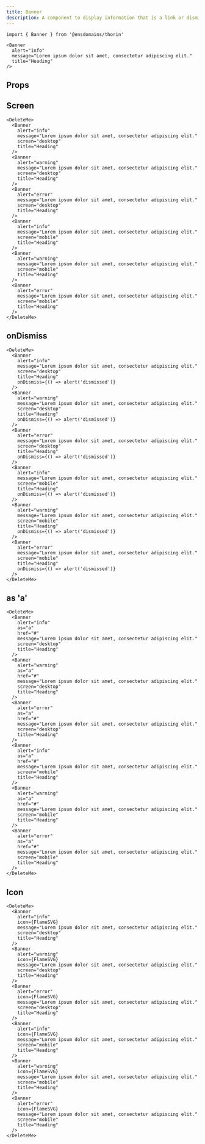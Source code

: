 ```yaml
---
title: Banner
description: A component to display information that is a link or dismissable
---
```


```tsx
import { Banner } from '@ensdomains/thorin'
```

```tsx live=true expand=true
<Banner
  alert="info"
  message="Lorem ipsum dolor sit amet, consectetur adipiscing elit."
  title="Heading"
/>
```

## Props

<PropsTable sourceLink={sourceLink} types={types} />

## Screen

```tsx live=true
<DeleteMe>
  <Banner
    alert="info"
    message="Lorem ipsum dolor sit amet, consectetur adipiscing elit."
    screen="desktop"
    title="Heading"
  />
  <Banner
    alert="warning"
    message="Lorem ipsum dolor sit amet, consectetur adipiscing elit."
    screen="desktop"
    title="Heading"
  />
  <Banner
    alert="error"
    message="Lorem ipsum dolor sit amet, consectetur adipiscing elit."
    screen="desktop"
    title="Heading"
  />
  <Banner
    alert="info"
    message="Lorem ipsum dolor sit amet, consectetur adipiscing elit."
    screen="mobile"
    title="Heading"
  />
  <Banner
    alert="warning"
    message="Lorem ipsum dolor sit amet, consectetur adipiscing elit."
    screen="mobile"
    title="Heading"
  />
  <Banner
    alert="error"
    message="Lorem ipsum dolor sit amet, consectetur adipiscing elit."
    screen="mobile"
    title="Heading"
  />
</DeleteMe>
```

## onDismiss

```tsx live=true
<DeleteMe>
  <Banner
    alert="info"
    message="Lorem ipsum dolor sit amet, consectetur adipiscing elit."
    screen="desktop"
    title="Heading"
    onDismiss={() => alert('dismissed')}
  />
  <Banner
    alert="warning"
    message="Lorem ipsum dolor sit amet, consectetur adipiscing elit."
    screen="desktop"
    title="Heading"
    onDismiss={() => alert('dismissed')}
  />
  <Banner
    alert="error"
    message="Lorem ipsum dolor sit amet, consectetur adipiscing elit."
    screen="desktop"
    title="Heading"
    onDismiss={() => alert('dismissed')}
  />
  <Banner
    alert="info"
    message="Lorem ipsum dolor sit amet, consectetur adipiscing elit."
    screen="mobile"
    title="Heading"
    onDismiss={() => alert('dismissed')}
  />
  <Banner
    alert="warning"
    message="Lorem ipsum dolor sit amet, consectetur adipiscing elit."
    screen="mobile"
    title="Heading"
    onDismiss={() => alert('dismissed')}
  />
  <Banner
    alert="error"
    message="Lorem ipsum dolor sit amet, consectetur adipiscing elit."
    screen="mobile"
    title="Heading"
    onDismiss={() => alert('dismissed')}
  />
</DeleteMe>
```

## as 'a'

```tsx live=true
<DeleteMe>
  <Banner
    alert="info"
    as="a"
    href="#"
    message="Lorem ipsum dolor sit amet, consectetur adipiscing elit."
    screen="desktop"
    title="Heading"
  />
  <Banner
    alert="warning"
    as="a"
    href="#"
    message="Lorem ipsum dolor sit amet, consectetur adipiscing elit."
    screen="desktop"
    title="Heading"
  />
  <Banner
    alert="error"
    as="a"
    href="#"
    message="Lorem ipsum dolor sit amet, consectetur adipiscing elit."
    screen="desktop"
    title="Heading"
  />
  <Banner
    alert="info"
    as="a"
    href="#"
    message="Lorem ipsum dolor sit amet, consectetur adipiscing elit."
    screen="mobile"
    title="Heading"
  />
  <Banner
    alert="warning"
    as="a"
    href="#"
    message="Lorem ipsum dolor sit amet, consectetur adipiscing elit."
    screen="mobile"
    title="Heading"
  />
  <Banner
    alert="error"
    as="a"
    href="#"
    message="Lorem ipsum dolor sit amet, consectetur adipiscing elit."
    screen="mobile"
    title="Heading"
  />
</DeleteMe>
```

## Icon

```tsx live=true
<DeleteMe>
  <Banner
    alert="info"
    icon={FlameSVG}
    message="Lorem ipsum dolor sit amet, consectetur adipiscing elit."
    screen="desktop"
    title="Heading"
  />
  <Banner
    alert="warning"
    icon={FlameSVG}
    message="Lorem ipsum dolor sit amet, consectetur adipiscing elit."
    screen="desktop"
    title="Heading"
  />
  <Banner
    alert="error"
    icon={FlameSVG}
    message="Lorem ipsum dolor sit amet, consectetur adipiscing elit."
    screen="desktop"
    title="Heading"
  />
  <Banner
    alert="info"
    icon={FlameSVG}
    message="Lorem ipsum dolor sit amet, consectetur adipiscing elit."
    screen="mobile"
    title="Heading"
  />
  <Banner
    alert="warning"
    icon={FlameSVG}
    message="Lorem ipsum dolor sit amet, consectetur adipiscing elit."
    screen="mobile"
    title="Heading"
  />
  <Banner
    alert="error"
    icon={FlameSVG}
    message="Lorem ipsum dolor sit amet, consectetur adipiscing elit."
    screen="mobile"
    title="Heading"
  />
</DeleteMe>
```

